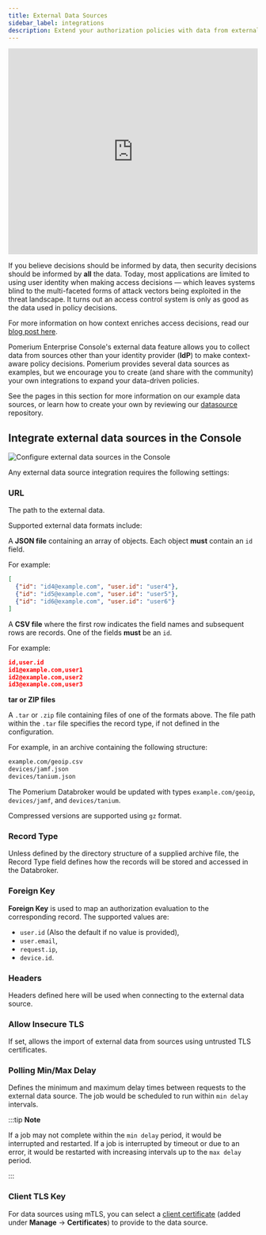 ```yaml
---
title: External Data Sources
sidebar_label: integrations
description: Extend your authorization policies with data from external sources.
---
```


<iframe
  width="100%"
  height="415"
  src="https://www.youtube.com/embed/AJHvF2vdfh8"
  title="YouTube video player"
  frameborder="0"
  allow="accelerometer; autoplay; clipboard-write; encrypted-media; gyroscope; picture-in-picture; web-share"
  allowfullscreen></iframe>

If you believe decisions should be informed by data, then security decisions should be informed by **all** the data. Today, most applications are limited to using user identity when making access decisions — which leaves systems blind to the multi-faceted forms of attack vectors being exploited in the threat landscape. It turns out an access control system is only as good as the data used in policy decisions.

For more information on how context enriches access decisions, read our [blog post here](https://www.pomerium.com/blog/context-drives-full-access-decision-making/).

Pomerium Enterprise Console's external data feature allows you to collect data from sources other than your identity provider (**IdP**) to make context-aware policy decisions. Pomerium provides several data sources as examples, but we encourage you to create (and share with the community) your own integrations to expand your data-driven policies.

See the pages in this section for more information on our example data sources, or learn how to create your own by reviewing our [datasource](https://github.com/pomerium/datasource) repository.

## Integrate external data sources in the Console

![Configure external data sources in the Console](./integrations/img/external-data-gui.gif)

Any external data source integration requires the following settings:

### **URL**

The path to the external data.

Supported external data formats include:

A **JSON file** containing an array of objects. Each object **must** contain an `id` field.

For example:

```json title="example JSON"
[
  {"id": "id4@example.com", "user.id": "user4"},
  {"id": "id5@example.com", "user.id": "user5"},
  {"id": "id6@example.com", "user.id": "user6"}
]
```

A **CSV file** where the first row indicates the field names and subsequent rows are records. One of the fields **must** be an `id`.

For example:

```json title="example CSV"
id,user.id
id1@example.com,user1
id2@example.com,user2
id3@example.com,user3
```

**tar or ZIP files**

A `.tar` or `.zip` file containing files of one of the formats above. The file path within the `.tar` file specifies the record type, if not defined in the configuration.

For example, in an archive containing the following structure:

```bash
example.com/geoip.csv
devices/jamf.json
devices/tanium.json
```

The Pomerium Databroker would be updated with types `example.com/geoip`, `devices/jamf`, and `devices/tanium`.

Compressed versions are supported using `gz` format.

### **Record Type**

Unless defined by the directory structure of a supplied archive file, the Record Type field defines how the records will be stored and accessed in the Databroker.

### **Foreign Key**

**Foreign Key** is used to map an authorization evaluation to the corresponding record. The supported values are:

- `user.id` (Also the default if no value is provided),
- `user.email`,
- `request.ip`,
- `device.id`.

### **Headers**

Headers defined here will be used when connecting to the external data source.

### **Allow Insecure TLS**

If set, allows the import of external data from sources using untrusted TLS certificates.

### **Polling Min/Max Delay**

Defines the minimum and maximum delay times between requests to the external data source. The job would be scheduled to run within `min delay` intervals.

:::tip **Note**

If a job may not complete within the `min delay` period, it would be interrupted and restarted. If a job is interrupted by timeout or due to an error, it would be restarted with increasing intervals up to the `max delay` period.

:::

### **Client TLS Key**

For data sources using mTLS, you can select a [client certificate](/docs/concepts/certificates) (added under **Manage** → **Certificates**) to provide to the data source.
